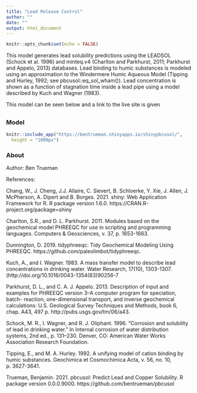 ---
title: "Lead Release Control"
author: ""
date: ""
output: html_document
---

```{r setup, include=FALSE}
knitr::opts_chunk$set(echo = FALSE)
```
<p><font>This model generates lead solubility predictions using the LEADSOL (Schock et al. 1996) and minteq.v4 (Charlton and Parkhurst, 2011; Parkhurst and Appelo, 2013) databases. Lead binding to humic substances is modeled using an approximation to the Windermere Humic Aqueous Model (Tipping and Hurley, 1992; see pbcusol::eq_sol_wham()). Lead concentration is shown as a function of stagnation time inside a lead pipe using a model described by Kuch and Wagner (1983).</p>

<p>  This model can be seen below and a link to the live site is given </p></font>


##  {.tabset}

### Model
```{r, echo= FALSE, out.width="100%", fig.cap= "Link to Live Site: https://bentrueman.shinyapps.io/shinypbcusol/"  }
knitr::include_app("https://bentrueman.shinyapps.io/shinypbcusol/",
  height = "1000px")
```

### About 

Author: Ben Trueman

References: 

Chang, W., J. Cheng, J.J. Allaire, C. Sievert, B. Schloerke, Y. Xie, J. Allen, J. McPherson, A. Dipert and B. Borges. 2021. shiny: Web Application Framework for R. R package version 1.6.0. https://CRAN.R-project.org/package=shiny

Charlton, S.R., and D. L. Parkhurst. 2011. Modules based on the geochemical model PHREEQC for use in scripting and programming languages. Computers & Geosciences, v. 37, p. 1653-1663.

Dunnington, D. 2019. tidyphreeqc: Tidy Geochemical Modeling Using PHREEQC. https://github.com/paleolimbot/tidyphreeqc.

Kuch, A., and I. Wagner. 1983. A mass transfer model to describe lead concentrations in drinking water. Water Research, 17(10), 1303-1307. (http://doi.org/10.1016/0043-1354(83)90256-7

Parkhurst, D. L., and C. A. J. Appelo. 2013. Description of input and examples for PHREEQC version 3–A computer program for speciation, batch- reaction, one-dimensional transport, and inverse geochemical calculations: U.S. Geological Survey Techniques and Methods, book 6, chap. A43, 497 p. http://pubs.usgs.gov/tm/06/a43.

Schock, M. R., I. Wagner, and R. J. Oliphant. 1996. “Corrosion and solubility of lead in drinking water.” In Internal corrosion of water distribution systems, 2nd ed., p. 131–230. Denver, CO: American Water Works Association Research Foundation.

Tipping, E., and M. A. Hurley. 1992. A unifying model of cation binding by humic substances. Geochimica et Cosmochimica Acta, v. 56, no. 10, p. 3627-3641.

Trueman, Benjamin. 2021. pbcusol: Predict Lead and Copper Solubility. R package version 0.0.0.9000. https://github.com/bentrueman/pbcusol